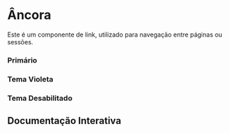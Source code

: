 
<Meta of={Story} />

# Âncora

Este é um componente de link, utilizado para navegação entre páginas ou sessões.

### Primário

<Canvas of={Story.Primary} />

### Tema Violeta

<Canvas of={Story.Violet} />

### Tema Desabilitado

<Canvas of={Story.Disabled} />

## Documentação Interativa

<Primary />
<Controls />
